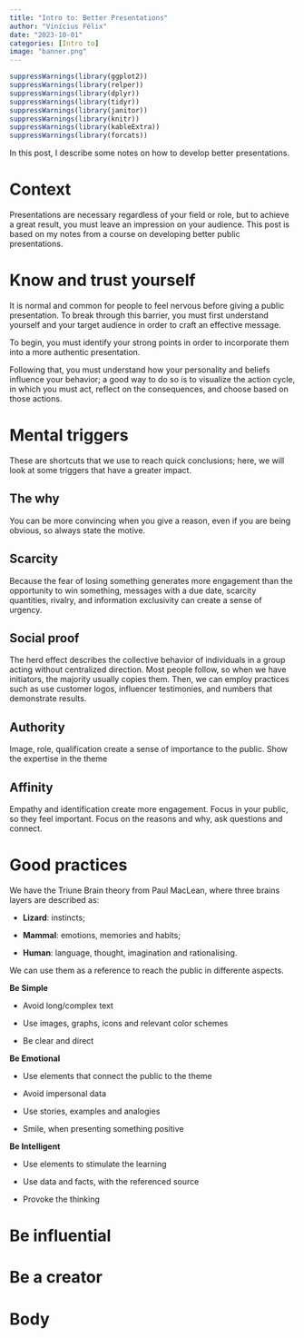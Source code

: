 ```yaml
---
title: "Intro to: Better Presentations"
author: "Vinícius Félix"
date: "2023-10-01"
categories: [Intro to]
image: "banner.png"
---
```


```r
suppressWarnings(library(ggplot2))
suppressWarnings(library(relper))
suppressWarnings(library(dplyr))
suppressWarnings(library(tidyr))
suppressWarnings(library(janitor))
suppressWarnings(library(knitr))
suppressWarnings(library(kableExtra))
suppressWarnings(library(forcats))
```

In this post, I describe some notes on how to develop better presentations.

# Context

Presentations are necessary regardless of your field or role, but to achieve a great result, you must leave an impression on your audience. This post is based on my notes from a course on developing better public presentations.

# Know and trust yourself

It is normal and common for people to feel nervous before giving a public presentation. To break through this barrier, you must first understand yourself and your target audience in order to craft an effective message.

To begin, you must identify your strong points in order to incorporate them into a more authentic presentation.

Following that, you must understand how your personality and beliefs influence your behavior; a good way to do so is to visualize the action cycle, in which you must act, reflect on the consequences, and choose based on those actions.

# Mental triggers

These are shortcuts that we use to reach quick conclusions; here, we will look at some triggers that have a greater impact.

## The why

You can be more convincing when you give a reason, even if you are being obvious, so always state the motive.

## Scarcity

Because the fear of losing something generates more engagement than the opportunity to win something, messages with a due date, scarcity quantities, rivalry, and information exclusivity can create a sense of urgency.

## Social proof

The herd effect describes the collective behavior of individuals in a group acting without centralized direction. Most people follow, so when we have initiators, the majority usually copies them. Then, we can employ practices such as use customer logos, influencer testimonies, and numbers that demonstrate results.

## Authority

Image, role, qualification create a sense of importance to the public. Show the expertise in the theme

## Affinity

Empathy and identification create more engagement. Focus in your public, so they feel important. Focus on the reasons and why, ask questions and connect.\

# Good practices

We have the Triune Brain theory from Paul MacLean, where three brains layers are described as:

-   **Lizard**: instincts;

-   **Mammal**: emotions, memories and habits;

-   **Human**: language, thought, imagination and rationalising.

We can use them as a reference to reach the public in differente aspects.

**Be Simple**

-   Avoid long/complex text

-   Use images, graphs, icons and relevant color schemes

-   Be clear and direct

**Be Emotional**

-   Use elements that connect the public to the theme

-   Avoid impersonal data

-   Use stories, examples and analogies

-   Smile, when presenting something positive

**Be Intelligent**

-   Use elements to stimulate the learning

-   Use data and facts, with the referenced source

-   Provoke the thinking

# Be influential

# Be a creator

# Body
